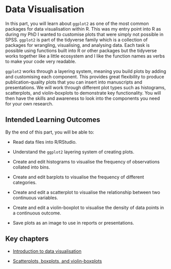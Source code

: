 # Data Visualisation

In this part, you will learn about `ggplot2` as one of the most common packages for data visualisation within R. This was my entry point into R as during my PhD I wanted to customise plots that were simply not possible in SPSS. `ggplot2` is part of the <pkg>tidyverse</pkg> family which is a collection of packages for wrangling, visualising, and analysing data. Each task is possible using functions built into R or other packages but the <pkg>tidyverse</pkg> works together like a little ecosystem and I like the function names as verbs to make your code very readable. 

`ggplot2` works through a layering system, meaning you build plots by adding and customising each component. This provides great flexibility to produce publication-quality plots that you can insert into manuscripts and presentations. We will work through different plot types such as histograms, scatterplots, and violin-boxplots to demonstrate key functionality. You will then have the skills and awareness to look into the components you need for your own research. 

## Intended Learning Outcomes

By the end of this part, you will be able to:

- Read data files into R/RStudio.

- Understand the `ggplot2` layering system of creating plots.

- Create and edit histograms to visualise the frequency of observations collated into bins.

- Create and edit barplots to visualise the frequency of different categories.

- Create and edit a scatterplot to visualise the relationship between two continuous variables.

- Create and edit a violin-boxplot to visualise the density of data points in a continuous outcome.

- Save plots as an image to use in reports or presentations.

## Key chapters

- [Introduction to data visualisation](https://psyteachr.github.io/quant-fun-v3/03-intro-data-viz.html){target="_blank"}

- [Scatterplots, boxplots, and violin-boxplots](https://psyteachr.github.io/quant-fun-v3/07-more-visualisation.html){target="_blank"}

